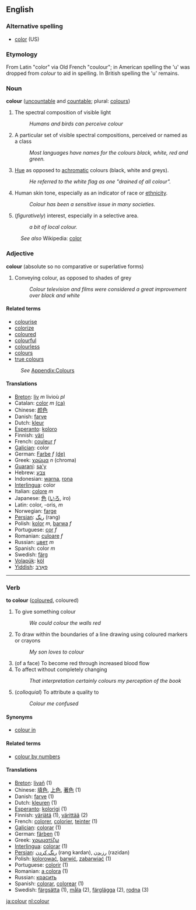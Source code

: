 {{UndecidedBeer}}
==English==
=== Alternative spelling ===
*[[color]] (US)

=== Etymology ===
From Latin "color" via Old French "coulour"; in American spelling the
'u' was dropped from ''colour'' to aid in spelling. In British spelling the 'u' remains.

=== Noun ===
'''colour''' ([[uncountable]] and [[countable]]; plural: [[colours]])

# The spectral composition of visible light
#: ''Humans and birds can perceive colour''
# A particular set of visible spectral compositions, perceived or named as a class
#: ''Most languages have names for the colours black, white, red and green.''
# [[Hue]] as opposed to [[achromatic]] colours (black, white and greys).
#: ''He referred to the white flag as one "drained of all colour".''
# Human skin tone, especially as an indicator of race or [[ethnicity]].
#: ''Colour has been a sensitive issue in many societies.''
# (''figuratively'') interest, especially in a selective area.
#:''a bit of local colour.''

:''See also'' Wikipedia: [[w:color|color]]

=== Adjective ===
'''colour''' (absolute so no comparative or superlative forms)

# Conveying colour, as opposed to shades of grey
#: ''Colour television and films were considered a great improvement over black and white''

==== Related terms ====
* [[colourise]]
* [[colorize]]<!-- you might expect only ou and s go together but this is just as common! -->
* [[coloured]]
* [[colourful]]
* [[colourless]]
* [[colours]]
* [[true colours]]
:''See'' [[Wiktionary_Appendix:Colours|Appendix:Colours]]

==== Translations ====
*[[Breton]]: [[liv]] ''m'' livioù ''pl''
*Catalan: [[color]] ''m'' [[:ca:color|(ca)]]
*Chinese: [[颜色]]
*Danish: [[farve]]
*Dutch: [[kleur]]
*[[Esperanto]]: [[koloro]]
*Finnish: [[väri]]
*French: [[couleur]] ''f''
*[[Galician]]: color 
*German: [[Farbe]] ''f'' [[:de:Farbe|(de)]]
*Greek: [[χρώμα]] ''n'' (chroma)
*[[Guaraní]]: [[sa'y]]
*Hebrew: [[צבע]]
*Indonesian: [[warna]], [[rona]]
*[[Interlingua]]: color
*Italian: [[colore]] ''m''
*Japanese: [[色]] ([[いろ]], iro)
*Latin: color, -oris, ''m''
*Norwegian: [[farge]]
*[[Persian]]: [[رنگ]] (rang)
*Polish: [[kolor]] ''m'', [[barwa]] ''f''
*Portuguese: [[cor]] ''f''
*Romanian: [[culoare]] ''f''
*Russian: [[цвет]] ''m''
*Spanish: color ''m''
*Swedish: [[färg]]
*[[Volapük]]: [[köl]]
*[[Yiddish]]: [[פאַרבּ]]

----

=== Verb ===
'''to colour''' ([[coloured]], coloured)

# To give something colour
#: ''We could colour the walls red''
# To draw within the boundaries of a line drawing using coloured markers or crayons
#: ''My son loves to colour''
# (of a face) To become red through increased blood flow
# To affect without completely changing
#: ''That interpretation certainly colours my perception of the book''
# (''colloquial'') To attribute a quality to
#: ''Colour me confused''

====Synonyms====
*[[colour in]]

====Related terms====
*[[colour by numbers]]

====Translations====
*[[Breton]]: [[livañ]] (1)
*Chinese: [[填色]], [[上色]], [[著色]] (1)
*Danish: [[farve]] (1)
*Dutch: [[kleuren]] (1)
*[[Esperanto]]: [[kolorigi]] (1)
*Finnish: [[värjätä]] (1), [[värittää]] (2)
*French: [[colorer]], [[colorier]], [[teinter]] (1)
*[[Galician]]: [[colorar]] (1)
*German: [[färben]] (1)
*Greek: [[χρωματίζω]]
*[[Interlingua]]: [[colorar]] (1)
*[[Persian]]: [[رنگ كردن]] (rang kardan), [[رزیدن]] (razidan) 
*Polish: [[kolorować]], [[barwić]], [[zabarwiać]] (1)
*Portuguese: [[colorir]] (1)
*Romanian: [[a colora]] (1)
*Russian: [[красить]]
*Spanish: [[colorar]], [[colorear]] (1)
*Swedish: [[färgsätta]] (1), [[måla]] (2), [[färglägga]] (2), [[rodna]] (3)

[[ja:colour]]
[[nl:colour]]